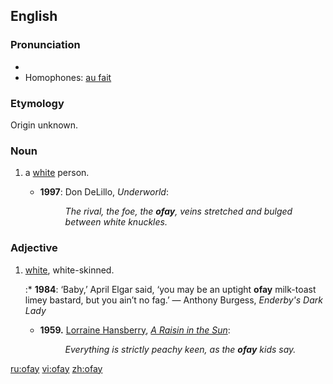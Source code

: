 ==English==

===Pronunciation===
* {{IPA|/ˈəʊfeɪ/}}
* Homophones: [[au fait]]
*: {{rhymes|əʊfeɪ}}

===Etymology===
Origin unknown.

===Noun===
{{en-noun}}

# {{US|pejorative|slang}} a [[white]] person.
#* '''1997''': Don DeLillo, ''Underworld'':
#*: ''The rival, the foe, the '''ofay''', veins stretched and bulged between white knuckles.''

===Adjective===
{{en-adj}}

# {{US|pejorative|slang}} [[white]], white-skinned.
#:* '''1984''': ‘Baby,’ April Elgar said, ‘you may be an uptight '''ofay''' milk-toast limey bastard, but you ain’t no fag.’ — Anthony Burgess, ''Enderby's Dark Lady''
#* '''1959.''' [[w:Lorraine Hansberry|Lorraine Hansberry]], ''[[w:A Raisin in the Sun|A Raisin in the Sun]]'':
#*: ''Everything is strictly peachy keen, as the '''ofay''' kids say.''


[[ru:ofay]]
[[vi:ofay]]
[[zh:ofay]]